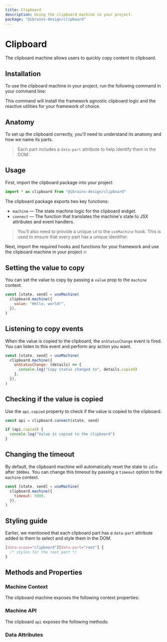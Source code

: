 ```yaml
---
title: Clipboard
description: Using the clipboard machine in your project.
package: "@ibrains-design/clipboard"
---
```


# Clipboard

The clipboard machine allows users to quickly copy content to clipboard.

<Resources pkg="@ibrains-design/clipboard" />

<Showcase id="Clipboard" />

## Installation

To use the clipboard machine in your project, run the following command in your
command line:

<CodeSnippet id="clipboard/installation.mdx" />

This command will install the framework agnostic clipboard logic and the
reactive utilities for your framework of choice.

## Anatomy

To set up the clipboard correctly, you'll need to understand its anatomy and how
we name its parts.

> Each part includes a `data-part` attribute to help identify them in the DOM`.

<Anatomy id="clipboard" />

## Usage

First, import the clipboard package into your project

```jsx
import * as clipboard from "@ibrains-design/clipboard"
```

The clipboard package exports two key functions:

- `machine` — The state machine logic for the clipboard widget.
- `connect` — The function that translates the machine's state to JSX attributes
  and event handlers.

> You'll also need to provide a unique `id` to the `useMachine` hook. This is
> used to ensure that every part has a unique identifier.

Next, import the required hooks and functions for your framework and use the
clipboard machine in your project 🔥

<CodeSnippet id="clipboard/usage.mdx" />

## Setting the value to copy

You can set the value to copy by passing a `value` prop to the `machine`
context.

```jsx {3}
const [state, send] = useMachine(
  clipboard.machine({
    value: "Hello, world!",
  }),
)
```

## Listening to copy events

When the value is copied to the clipboard, the `onStatusChange` event is fired.
You can listen to this event and perform any action you want.

```jsx {3}
const [state, send] = useMachine(
  clipboard.machine({
    onStatusChange: (details) => {
      console.log("Copy status changed to", details.copied)
    },
  }),
)
```

## Checking if the value is copied

Use the `api.copied` property to check if the value is copied to the clipboard.

```jsx {3}
const api = clipboard.connect(state, send)

if (api.copied) {
  console.log("Value is copied to the clipboard")
}
```

## Changing the timeout

By default, the clipboard machine will automatically reset the state to `idle`
after `3000ms`. You can change this timeout by passing a `timeout` option to the
`machine` context.

```jsx {3}
const [state, send] = useMachine(
  clipboard.machine({
    timeout: 5000,
  }),
)
```

## Styling guide

Earlier, we mentioned that each clipboard part has a `data-part` attribute added
to them to select and style them in the DOM.

```css
[data-scope="clipboard"][data-part="root"] {
  /* styles for the root part */
}
```

## Methods and Properties

### Machine Context

The clipboard machine exposes the following context properties:

<ContextTable name="clipboard" />

### Machine API

The clipboard `api` exposes the following methods:

<ApiTable name="clipboard" />

### Data Attributes

<DataAttrTable name="clipboard" />

